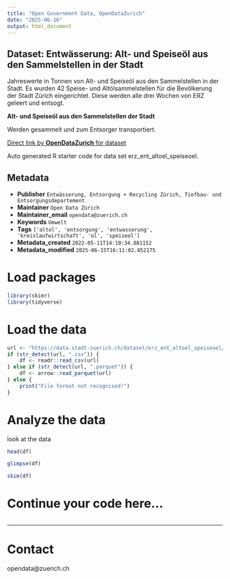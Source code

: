 ```yaml
---
title: "Open Government Data, OpenDataZurich"
date: "2025-06-16"
output: html_document
---
```


## Dataset: Entwässerung: Alt- und Speiseöl aus den Sammelstellen in der Stadt

Jahreswerte in Tonnen von Alt- und Speiseöl aus den Sammelstellen in der Stadt. Es wurden 42 Speise- und Altölsammelstellen für die Bevölkerung der Stadt Zürich eingerichtet. Diese werden alle drei Wochen von ERZ geleert und entsogt. 

**Alt- und Speiseöl aus den Sammelstellen der Stadt **

Werden gesammelt und zum Entsorger transportiert. 



[Direct link by **OpenDataZurich** for dataset](https://data.stadt-zuerich.ch/dataset/erz_ent_altoel_speiseoel)

Auto generated R starter code for data set erz_ent_altoel_speiseoel.

## Metadata

- **Publisher** `Entwässerung, Entsorgung + Recycling Zürich, Tiefbau- und Entsorgungsdepartement`
- **Maintainer** `Open Data Zürich`
- **Maintainer_email** `opendata@zuerich.ch`
- **Keywords** `Umwelt`
- **Tags** `['altol', 'entsorgung', 'entwasserung', 'kreislaufwirtschaft', 'ol', 'speiseol']`
- **Metadata_created** `2022-05-11T14:10:34.881152`
- **Metadata_modified** `2025-06-15T16:11:02.852175`


# Load packages

```r
library(skimr)
library(tidyverse)
```

# Load the data

```r
url <- "https://data.stadt-zuerich.ch/dataset/erz_ent_altoel_speiseoel/download/ent_altoel_speiseoel.csv"
if (str_detect(url, ".csv")) {
    df <- readr::read_csv(url)
} else if (str_detect(url, ".parquet")) {
    df <- arrow::read_parquet(url)
} else {
    print("File format not recognised!")
}
```

# Analyze the data

look at the data
```r
head(df)
```

```r
glimpse(df)
```

```r
skim(df)
```

# Continue your code here...

```r

```

------------------------------------------------------------------------

# Contact

opendata@zuerich.ch
